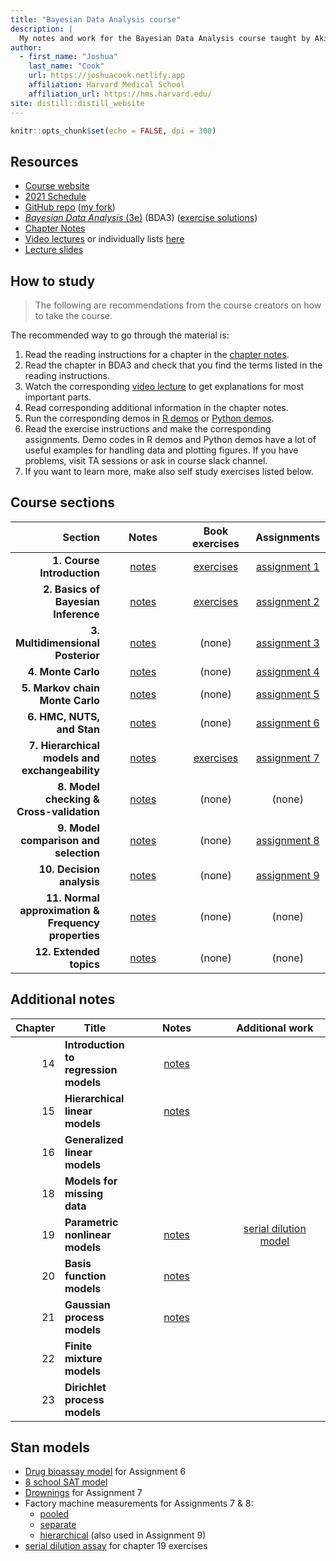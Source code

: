 ```yaml
---
title: "Bayesian Data Analysis course"
description: |
  My notes and work for the Bayesian Data Analysis course taught by Aki Vehtari.
author:
  - first_name: "Joshua"
    last_name: "Cook"
    url: https://joshuacook.netlify.app
    affiliation: Harvard Medical School
    affiliation_url: https://hms.harvard.edu/
site: distill::distill_website
---
```


```r
knitr::opts_chunk$set(echo = FALSE, dpi = 300)
```

## Resources

- [Course website](https://avehtari.github.io/BDA_course_Aalto/)
- [2021 Schedule](https://avehtari.github.io/BDA_course_Aalto/Aalto2021.html#Schedule_2021)
- [GitHub repo](https://github.com/avehtari/BDA_course_Aalto) ([my fork](https://github.com/jhrcook/BDA_course_Aalto))
- [*Bayesian Data Analysis* (3e)](https://users.aalto.fi/~ave/BDA3.pdf) (BDA3) ([exercise solutions](book/bda-exercise-solutions3.pdf))
- [Chapter Notes](https://avehtari.github.io/BDA_course_Aalto/chapter_notes/BDA_notes.pdf)
- [Video lectures](https://aalto.cloud.panopto.eu/Panopto/Pages/Sessions/List.aspx#folderID=%22f0ec3a25-9e23-4935-873b-a9f401646812%22) or individually lists [here](https://avehtari.github.io/BDA_course_Aalto/#videos)
- [Lecture slides](https://github.com/avehtari/BDA_course_Aalto/tree/master/slides)

## How to study

> The following are recommendations from the course creators on how to take the course.

The recommended way to go through the material is:

1. Read the reading instructions for a chapter in the [chapter notes](https://avehtari.github.io/BDA_course_Aalto/chapter_notes/BDA_notes.pdf).
2. Read the chapter in BDA3 and check that you find the terms listed in the reading instructions.
3. Watch the corresponding [video lecture](https://aalto.cloud.panopto.eu/Panopto/Pages/Sessions/List.aspx#folderID=%22f0ec3a25-9e23-4935-873b-a9f401646812%22) to get explanations for most important parts.
4. Read corresponding additional information in the chapter notes.
5. Run the corresponding demos in [R demos](https://github.com/avehtari/BDA_R_demos) or [Python demos](https://github.com/avehtari/BDA_py_demos).
6. Read the exercise instructions and make the corresponding assignments. Demo codes in R demos and Python demos have a lot of useful examples for handling data and plotting figures. If you have problems, visit TA sessions or ask in course slack channel.
7. If you want to learn more, make also self study exercises listed below.

## Course sections

| Section                                             | Notes                                                        | Book exercises                                    | Assignments                                           |
|----------------------------------------------------:|:------------------------------------------------------------:|:-------------------------------------------------:|:-----------------------------------------------------:|
| **1. Course Introduction**                          | [notes](notes/01_introduction_bda3-01.html)                  | [exercises](book-exercises/bda-exercises-01.html) | [assignment 1](assignments/jhcook-assignment-01.html) |
| **2. Basics of Bayesian Inference**                 | [notes](notes/02_basics-of-Bayesian-inference_bda3-02.html)  | [exercises](book-exercises/bda-exercises-02.html) | [assignment 2](assignments/jhcook-assignment-02.html) |
| **3. Multidimensional Posterior**                   | [notes](notes/03_multidimensional-posterior_bda3-03.html)    | (none)                                            | [assignment 3](assignments/jhcook-assignment-03.html) |
| **4. Monte Carlo**                                  | [notes](notes/04_monte-carlo_bda3-10.html)                   | (none)                                            | [assignment 4](assignments/jhcook-assignment-04.html) |
| **5. Markov chain Monte Carlo**                     | [notes](notes/05_mcmc_bda3-11.html)                          | (none)                                            | [assignment 5](assignments/jhcook-assignment-05.html) |
| **6. HMC, NUTS, and Stan**                          | [notes](notes/06_hmc-nuts-stan_bda3-12.html)                 | (none)                                            | [assignment 6](assignments/jhcook-assignment-06.html) |
| **7. Hierarchical models and exchangeability**      | [notes](notes/07_hierarchical-models_bda3-5.html)            | [exercises](book-exercises/bda-exercises-07.html) | [assignment 7](assignments/jhcook-assignment-07.html) |
| **8. Model checking & Cross-validation**            | [notes](notes/08_model-checking-and-cv_bda3-6-7.html)        | (none)                                            | (none)                                                |
| **9. Model comparison and selection**               | [notes](notes/09_model-selection_bda3-7.html)                | (none)                                            | [assignment 8](assignments/jhcook-assignment-08.html) |
| **10. Decision analysis**                           | [notes](notes/10_decision-analysis_bda3-9.html)              | (none)                                            | [assignment 9](assignments/jhcook-assignment-09.html) |
| **11. Normal approximation & Frequency properties** | [notes](notes/11_normal-approx-freq-properties_bda3-04.html) | (none)                                            | (none)                                                |
| **12. Extended topics**                             | [notes](notes/12_extended-topics.html)                       | (none)                                            | (none)                                                |

## Additional notes

| Chapter | Title                                 | Notes                                                      | Additional work                                               |
|--------:|---------------------------------------|:----------------------------------------------------------:|:-------------------------------------------------------------:|
|      14 | **Introduction to regression models** | [notes](notes/13_intro-to-regression-models_bda3-14.html)  |                                                               |
|      15 | **Hierarchical linear models**        | [notes](notes/14_hierarchical-linear-models_bda3-15.html)  |                                                               |
|      16 | **Generalized linear models**         |                                                            |                                                               |
|      18 | **Models for missing data**           |                                                            |                                                               |
|      19 | **Parametric nonlinear models**       | [notes](notes/17_parametric-nonlinear-models_bda3-19.html) | [serial dilution model](book-exercises/bda-exercises-19.html) |
|      20 | **Basis function models**             | [notes](notes/18_basis-function-models_bda3-20.html)       |                                                               |
|      21 | **Gaussian process models**           | [notes](notes/19_gaussian-processes_bda3-21.html)          |                                                               |
|      22 | **Finite mixture models**             |                                                            |                                                               |
|      23 | **Dirichlet process models**          |                                                            |                                                               |

## Stan models

- [Drug bioassay model](models/assignment06-bioassay.stan) for Assignment 6
- [8 school SAT model](models/8-schools.stan)
- [Drownings](models/assignment07-drownings.stan) for Assignment 7
- Factory machine measurements for Assignments 7 & 8:
  - [pooled](models/assignment07_factories_pooled.stan)
  - [separate](models/assignment07_factories_separate.stan)
  - [hierarchical](models/assignment07_factories_hierarchical.stan) (also used in Assignment 9)
- [serial dilution assay](models/serial-dilution.stan) for chapter 19 exercises
